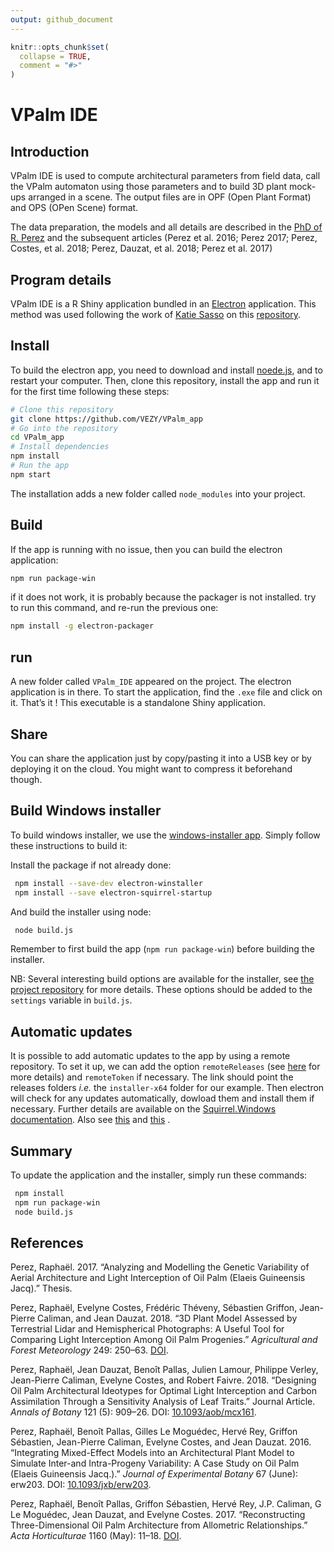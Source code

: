 ```yaml
---
output: github_document
---
```


<!-- README.md is generated from README.Rmd. Please edit that file -->

```r
knitr::opts_chunk$set(
  collapse = TRUE,
  comment = "#>"
)
```
# VPalm IDE

## Introduction

VPalm IDE is used to compute architectural parameters from field data, call the VPalm automaton using those parameters and
to build 3D plant mock-ups arranged in a scene. The output files are in OPF (Open Plant Format) and OPS (OPen Scene) format.

The data preparation, the models and all details are described in the [PhD of R. Perez](https://www.researchgate.net/publication/318351549_Analyzing_and_modelling_the_genetic_variability_of_aerial_architecture_and_light_interception_of_the_oil_palm_Elaeis_guineensis_Jacq?_sg=KZ3K7bz0sNnV3iRwaYehauoZ0rn6Lc0MDO3O3tyXR-j9QzT4ODe9zb6ySgPOAXzoJhHXloiAo7CA5SYE8TsD7dd3SldfET7k8Iy-CuKf.cKm7AfKFCz6-jBiO4jl27VWnrz_HvA_KI0RNwUQgIQfQzoL2Dj9HLol3pv95Qb9vzkq7AoICAb4IH77DV3rgAQ) and the subsequent articles (Perez et al. 2016; Perez 2017; Perez, Costes, et al. 2018; Perez, Dauzat, et al. 2018; Perez et al. 2017)

## Program details

VPalm IDE is a R Shiny application bundled in an [Electron](https://electronjs.org/) application. This method was
used following the work of [Katie Sasso](https://github.com/ksasso) on this [repository](https://github.com/ksasso/Electron_ShinyApp_Deployment).

## Install

To build the electron app, you need to download and install [noede.js](https://nodejs.org/en/download/), and to restart your computer.
Then, clone this repository, install the app and run it for the first time following these steps:

```bash
# Clone this repository
git clone https://github.com/VEZY/VPalm_app
# Go into the repository
cd VPalm_app
# Install dependencies
npm install
# Run the app
npm start
```
The installation adds a new folder called `node_modules` into your project.

## Build
If the app is running with no issue, then you can build the electron application:
```bash
npm run package-win
```
if it does not work, it is probably because the packager is not installed. try to run this command, and re-run the previous one:

```bash
npm install -g electron-packager
```

## run

A new folder called `VPalm_IDE` appeared on the project. The electron application is in there. To start the application, find the `.exe` file
and click on it. That's it ! This executable is a standalone Shiny application.

## Share

You can share the application just by copy/pasting it into a USB key or by deploying it on the cloud. You might want to
compress it beforehand though.  

## Build Windows installer

To build windows installer, we use the [windows-installer app](https://github.com/electron/windows-installer). 
Simply follow these instructions to build it:

Install the package if not already done:

```bash
 npm install --save-dev electron-winstaller
 npm install --save electron-squirrel-startup
```

And build the installer using node:

```bash
 node build.js
```

Remember to first build the app (`npm run package-win`) before building the installer.

NB: Several interesting build options are available for the installer, see [the project repository](https://github.com/electron/windows-installer) for more details. These options should be added to the `settings` variable in `build.js`.

## Automatic updates

It is possible to add automatic updates to the app by using a remote repository. To set it up, we can add the option `remoteReleases` (see [here](https://github.com/electron/windows-installer) for more details) and `remoteToken` if necessary. The link should point the releases folders *i.e.* the `installer-x64` folder for our example. Then electron will check for any updates automatically, dowload them and install them if necessary. Further details are available on the [Squirrel.Windows documentation](https://github.com/Squirrel/Squirrel.Windows/blob/master/docs/readme.md). Also see [this](https://stackoverflow.com/questions/42749972/how-to-make-a-simple-updater-for-electron-application) and [this](https://gist.github.com/Slauta/5b2bcf9fa1f6f6a9443aa6b447bcae05) .


## Summary

To update the application and the installer, simply run these commands:
```bash
 npm install
 npm run package-win
 node build.js
```



References
----------

Perez, Raphaël. 2017. “Analyzing and Modelling the Genetic Variability of Aerial Architecture and Light Interception of Oil Palm (Elaeis Guineensis Jacq).” Thesis.

Perez, Raphaël, Evelyne Costes, Frédéric Théveny, Sébastien Griffon, Jean-Pierre Caliman, and Jean Dauzat. 2018. “3D Plant Model Assessed by Terrestrial Lidar and Hemispherical Photographs: A Useful Tool for Comparing Light Interception Among Oil Palm Progenies.” *Agricultural and Forest Meteorology* 249: 250–63. [DOI](https://doi.org/https://doi.org/10.1016/j.agrformet.2017.11.008).

Perez, Raphaël, Jean Dauzat, Benoît Pallas, Julien Lamour, Philippe Verley, Jean-Pierre Caliman, Evelyne Costes, and Robert Faivre. 2018. “Designing Oil Palm Architectural Ideotypes for Optimal Light Interception and Carbon Assimilation Through a Sensitivity Analysis of Leaf Traits.” Journal Article. *Annals of Botany* 121 (5): 909–26. DOI: [10.1093/aob/mcx161](https://doi.org/10.1093/aob/mcx161).

Perez, Raphaël, Benoît Pallas, Gilles Le Moguédec, Hervé Rey, Griffon Sébastien, Jean-Pierre Caliman, Evelyne Costes, and Jean Dauzat. 2016. “Integrating Mixed-Effect Models into an Architectural Plant Model to Simulate Inter-and Intra-Progeny Variability: A Case Study on Oil Palm (Elaeis Guineensis Jacq.).” *Journal of Experimental Botany* 67 (June): erw203. DOI: [10.1093/jxb/erw203](https://doi.org/10.1093/jxb/erw203).

Perez, Raphaël, Benoît Pallas, Griffon Sébastien, Hervé Rey, J.P. Caliman, G Le Moguédec, Jean Dauzat, and Evelyne Costes. 2017. “Reconstructing Three-Dimensional Oil Palm Architecture from Allometric Relationships.” *Acta Horticulturae* 1160 (May): 11–18. [DOI](https://doi.org/https://doi.org/10.17660/ActaHortic.2017.1160.3).
